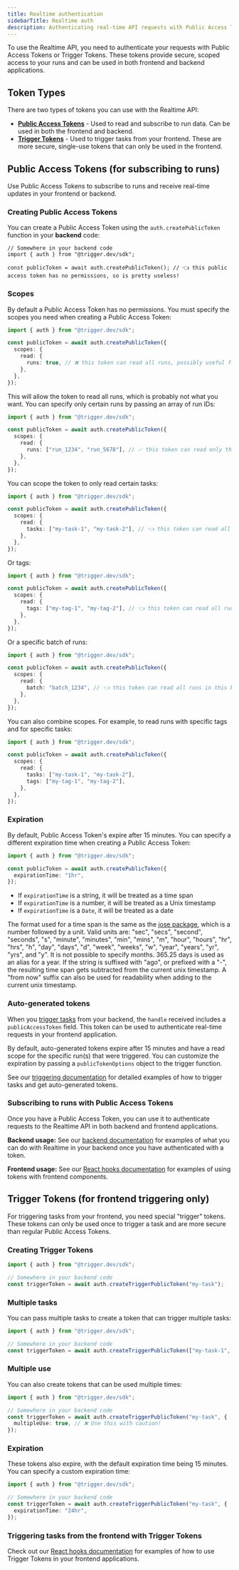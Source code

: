 ```yaml
---
title: Realtime authentication
sidebarTitle: Realtime auth
description: Authenticating real-time API requests with Public Access Tokens or Trigger Tokens
---
```


To use the Realtime API, you need to authenticate your requests with Public Access Tokens or Trigger Tokens. These tokens provide secure, scoped access to your runs and can be used in both frontend and backend applications.

## Token Types

There are two types of tokens you can use with the Realtime API:

- **[Public Access Tokens](#public-access-tokens-for-subscribing-to-runs)** - Used to read and subscribe to run data. Can be used in both the frontend and backend.
- **[Trigger Tokens](#trigger-tokens-for-frontend-triggering-only)** - Used to trigger tasks from your frontend. These are more secure, single-use tokens that can only be used in the frontend.

## Public Access Tokens (for subscribing to runs)

Use Public Access Tokens to subscribe to runs and receive real-time updates in your frontend or backend.

### Creating Public Access Tokens

You can create a Public Access Token using the `auth.createPublicToken` function in your **backend** code:

```tsx
// Somewhere in your backend code
import { auth } from "@trigger.dev/sdk";

const publicToken = await auth.createPublicToken(); // 👈 this public access token has no permissions, so is pretty useless!
```

### Scopes

By default a Public Access Token has no permissions. You must specify the scopes you need when creating a Public Access Token:

```ts
import { auth } from "@trigger.dev/sdk";

const publicToken = await auth.createPublicToken({
  scopes: {
    read: {
      runs: true, // ❌ this token can read all runs, possibly useful for debugging/testing
    },
  },
});
```

This will allow the token to read all runs, which is probably not what you want. You can specify only certain runs by passing an array of run IDs:

```ts
import { auth } from "@trigger.dev/sdk";

const publicToken = await auth.createPublicToken({
  scopes: {
    read: {
      runs: ["run_1234", "run_5678"], // ✅ this token can read only these runs
    },
  },
});
```

You can scope the token to only read certain tasks:

```ts
import { auth } from "@trigger.dev/sdk";

const publicToken = await auth.createPublicToken({
  scopes: {
    read: {
      tasks: ["my-task-1", "my-task-2"], // 👈 this token can read all runs of these tasks
    },
  },
});
```

Or tags:

```ts
import { auth } from "@trigger.dev/sdk";

const publicToken = await auth.createPublicToken({
  scopes: {
    read: {
      tags: ["my-tag-1", "my-tag-2"], // 👈 this token can read all runs with these tags
    },
  },
});
```

Or a specific batch of runs:

```ts
import { auth } from "@trigger.dev/sdk";

const publicToken = await auth.createPublicToken({
  scopes: {
    read: {
      batch: "batch_1234", // 👈 this token can read all runs in this batch
    },
  },
});
```

You can also combine scopes. For example, to read runs with specific tags and for specific tasks:

```ts
import { auth } from "@trigger.dev/sdk";

const publicToken = await auth.createPublicToken({
  scopes: {
    read: {
      tasks: ["my-task-1", "my-task-2"],
      tags: ["my-tag-1", "my-tag-2"],
    },
  },
});
```

### Expiration

By default, Public Access Token's expire after 15 minutes. You can specify a different expiration time when creating a Public Access Token:

```ts
import { auth } from "@trigger.dev/sdk";

const publicToken = await auth.createPublicToken({
  expirationTime: "1hr",
});
```

- If `expirationTime` is a string, it will be treated as a time span
- If `expirationTime` is a number, it will be treated as a Unix timestamp
- If `expirationTime` is a `Date`, it will be treated as a date

The format used for a time span is the same as the [jose package](https://github.com/panva/jose), which is a number followed by a unit. Valid units are: "sec", "secs", "second", "seconds", "s", "minute", "minutes", "min", "mins", "m", "hour", "hours", "hr", "hrs", "h", "day", "days", "d", "week", "weeks", "w", "year", "years", "yr", "yrs", and "y". It is not possible to specify months. 365.25 days is used as an alias for a year. If the string is suffixed with "ago", or prefixed with a "-", the resulting time span gets subtracted from the current unix timestamp. A "from now" suffix can also be used for readability when adding to the current unix timestamp.

### Auto-generated tokens

When you [trigger tasks](/triggering) from your backend, the `handle` received includes a `publicAccessToken` field. This token can be used to authenticate real-time requests in your frontend application.

By default, auto-generated tokens expire after 15 minutes and have a read scope for the specific run(s) that were triggered. You can customize the expiration by passing a `publicTokenOptions` object to the trigger function.

See our [triggering documentation](/triggering) for detailed examples of how to trigger tasks and get auto-generated tokens.

### Subscribing to runs with Public Access Tokens

Once you have a Public Access Token, you can use it to authenticate requests to the Realtime API in both backend and frontend applications.

**Backend usage:** See our [backend documentation](/realtime/backend) for examples of what you can do with Realtime in your backend once you have authenticated with a token.

**Frontend usage:** See our [React hooks documentation](/realtime/react-hooks) for examples of using tokens with frontend components.

## Trigger Tokens (for frontend triggering only)

For triggering tasks from your frontend, you need special "trigger" tokens. These tokens can only be used once to trigger a task and are more secure than regular Public Access Tokens.

### Creating Trigger Tokens

```ts
import { auth } from "@trigger.dev/sdk";

// Somewhere in your backend code
const triggerToken = await auth.createTriggerPublicToken("my-task");
```

### Multiple tasks

You can pass multiple tasks to create a token that can trigger multiple tasks:

```ts
import { auth } from "@trigger.dev/sdk";

// Somewhere in your backend code
const triggerToken = await auth.createTriggerPublicToken(["my-task-1", "my-task-2"]);
```

### Multiple use

You can also create tokens that can be used multiple times:

```ts
import { auth } from "@trigger.dev/sdk";

// Somewhere in your backend code
const triggerToken = await auth.createTriggerPublicToken("my-task", {
  multipleUse: true, // ❌ Use this with caution!
});
```

### Expiration

These tokens also expire, with the default expiration time being 15 minutes. You can specify a custom expiration time:

```ts
import { auth } from "@trigger.dev/sdk";

// Somewhere in your backend code
const triggerToken = await auth.createTriggerPublicToken("my-task", {
  expirationTime: "24hr",
});
```

### Triggering tasks from the frontend with Trigger Tokens

Check out our [React hooks documentation](/realtime/react-hooks) for examples of how to use Trigger Tokens in your frontend applications.
